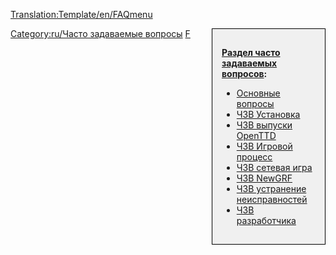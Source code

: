 <noinclude>[[Translation:Template/en/FAQmenu]]</noinclude><noinclude></noinclude><div style="float:right;width:150px;border:1px solid black;background:#F0F0F0;padding:15px;-moz-border-radius:5px;">
<span style="font-weight:bold">[[ru/Archive/Community/Часто задаваемые вопросы|Раздел часто задаваемых вопросов]]:</span>

* [[ru/Manual/ЧЗВ Основные вопросы|Основные вопросы]]
* [[ru/Archive/Manual/ЧЗВ Установка|ЧЗВ Установка]]
* [[ru/Archive/Community/ЧЗВ выпуски OpenTTD|ЧЗВ выпуски OpenTTD]]
* [[ru/Manual/ЧЗВ Игровой процесс|ЧЗВ Игровой процесс]]
* [[ru/Manual/ЧЗВ Сетевая игра|ЧЗВ сетевая игра]]
* [[ru/Archive/Community/ЧЗВ NewGRF|ЧЗВ NewGRF]]
* [[ru/Archive/Community/ЧЗВ устранение неисправностей|ЧЗВ устранение неисправностей]]
* [[ru/Development/Часто задаваемые вопросы разработчика|ЧЗВ разработчика]]
</div>
<includeonly>[[Category:ru/Часто задаваемые вопросы]]</includeonly><noinclude>

[[Category:ru/Навигация|F]]
</noinclude>